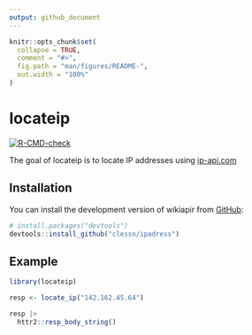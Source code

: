 ```yaml
---
output: github_document
---
```


<!-- README.md is generated from README.Rmd. Please edit that file -->

```r
knitr::opts_chunk$set(
  collapse = TRUE,
  comment = "#>",
  fig.path = "man/figures/README-",
  out.width = "100%"
)
```

# locateip

<!-- badges: start -->
[![R-CMD-check](https://github.com/clessn/ipadress/actions/workflows/R-CMD-check.yaml/badge.svg)](https://github.com/clessn/ipadress/actions/workflows/R-CMD-check.yaml)
<!-- badges: end -->

The goal of locateip is to locate IP addresses using [ip-api.com](ip-api.com)

## Installation

You can install the development version of wikiapir from [GitHub](https://github.com/):

```r
# install.packages("devtools")
devtools::install_github("clessn/ipadress")
```

## Example

```r
library(locateip)

resp <- locate_ip("142.162.45.64")

resp |>
  httr2::resp_body_string()
```
